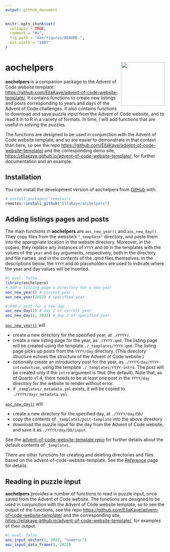 ```yaml
---
output: github_document
---
```


<!-- README.md is generated from README.Rmd. Please edit that file -->

```r
knitr::opts_chunk$set(
  collapse = TRUE,
  comment = "#>",
  fig.path = "man/figures/README-",
  out.width = "100%"
)
```

# aochelpers <a href="https://ellakaye.github.io/aochelpers/"><img src="man/figures/logo.png" align="right" height="138" /></a>

<!-- badges: start -->
<!-- badges: end -->

**aochelpers** is a companion package to the Advent of Code website template:
<https://github.com/EllaKaye/advent-of-code-website-template/>. 
It contains functions to create new listings and posts corresponding to years and days of the Advent of Code challenges. It also contains functions to download and save puzzle input from the Advent of Code website, 
and to read it in to R in a variety of formats. 
In time, I will add functions that are useful in solving the puzzles.

The functions are designed to be used in conjunction with the Advent of Code website template, and so are easier to demonstrate in that context than here,
so see the repo <https://github.com/EllaKaye/advent-of-code-website-template/> and the corresponding demo site, <https://ellakaye.github.io/advent-of-code-website-template/>, for further documentation and an example.

## Installation

You can install the development version of aochelpers from [GitHub](https://github.com/) with:

``` r
# install.packages("remotes")
remotes::install_github("EllaKaye/aochelpers")
```

## Adding listings pages and posts

The main functions in **aochelpers** are `aoc_new_year()` and `aoc_new_day()`. 
They copy files from the website's `"_template"` directory, and paste them into the appropriate location in the website directory. Moreover, in the copies, they replace any instances of `YYYY` and `DD` in the templates with the values of the `year` and `day` arguments, respectively, both in the directory and file names, and in the contents of the .qmd files themselves. In the descriptions below, the `YYYY` and `DD` placeholders are used to indicate where the year and day values will be inserted.

```r
#| eval: false
library(aochelpers)
# Add a listing page a directory for a new year
aoc_new_year() # current year
aoc_new_year(2022) # specified year

# Add a post for a new day
aoc_new_day(1) # day 1 of current year
aoc_new_day(2, 2022) # day 2 of specified year
```

[`aoc_new_year()`](https://ellakaye.github.io/aochelpers/reference/aoc_new_year.html) will

- create a new directory for the specified year, at `./YYYY/`.
- create a new listing page for the year, as `./YYYY.qmd`. The listing page will be created using the template `./_templates/YYYY.qmd`. The listing page picks up posts from the `YYYY/day` directory. (This directory structure echoes the structure of the Advent of Code website.) 
- optionally create an introductory post for the year, as `./YYYY/day/YYYY-introduction`, using the template `./_templates/YYYY-intro`. The post will be created only if the `intro` argument is `TRUE` (the default). Note that, as of Quarto v1.4, there needs to be at least one post in the `YYYY/day` directory for the website to render without error.
- if `_templates/_metadata.yml` exists, it will be copied to `./YYYY/day/_metadata.yml`. 

[`aoc_new_day()`](https://ellakaye.github.io/aochelpers/reference/aoc_new_day.html) will

- create a new directory for the specified day, at `./YYYY/day/DD/`
- copy the contents of `_templates/post-template` into the above directory
- download the puzzle input for the day from the Advent of Code website, and save it as `./YYYY/day/DD/input`

See the [advent-of-code-website-template repo](https://github.com/EllaKaye/advent-of-code-website-template) for further details about the default contents of `_templates`.

There are other functions for creating and deleting directories and files based on the advent-of-code-website-template. See the [Reference](https://ellakaye.github.io/aochelpers/reference/index.html) page for details.

## Reading in puzzle input

**aochelpers** provides a number of functions to read in puzzle input, once saved from the Advent of Code website. The functions are designed to be used in conjunction with the Advent of Code website template, so to see the output of the functions, see the repo <https://github.com/EllaKaye/advent-of-code-website-template/> and the corresponding site, <https://ellakaye.github.io/advent-of-code-website-template/>, for examples of their output.

```r
#| eval: false
aoc_input_vector(1, 2022, "numeric")
aoc_input_data_frame(2, 2022)
```



